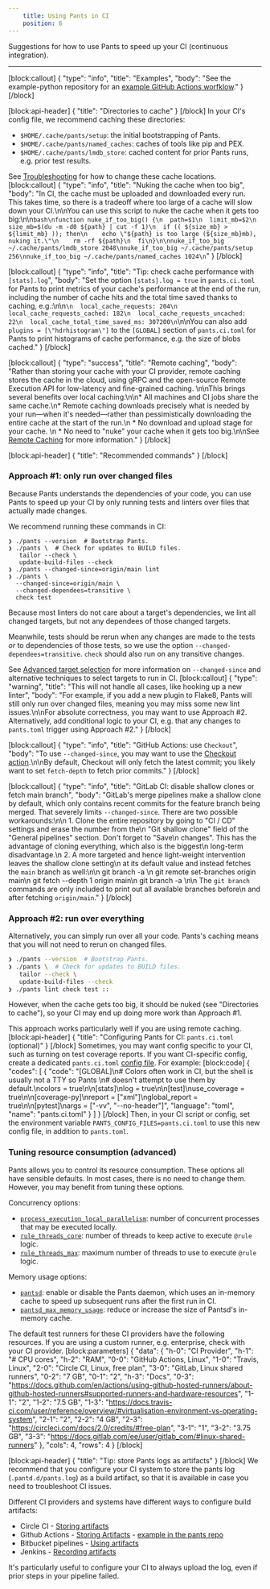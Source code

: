 ```yaml
---
    title: Using Pants in CI
    position: 6
---
```


Suggestions for how to use Pants to speed up your CI (continuous integration).

---

[block:callout]
{
  "type": "info",
  "title": "Examples",
  "body": "See the example-python repository for an [example GitHub Actions worfklow](https://github.com/pantsbuild/example-python/blob/main/.github/workflows/pants.yaml)."
}
[/block]

[block:api-header]
{
  "title": "Directories to cache"
}
[/block]
In your CI's config file, we recommend caching these directories:

* `$HOME/.cache/pants/setup`: the initial bootstrapping of Pants.
* `$HOME/.cache/pants/named_caches`: caches of tools like pip and PEX.
* `$HOME/.cache/pants/lmdb_store`: cached content for prior Pants runs, e.g. prior test results.

See [Troubleshooting](doc:troubleshooting#how-to-change-your-cache-directory) for how to change these cache locations.
[block:callout]
{
  "type": "info",
  "title": "Nuking the cache when too big",
  "body": "In CI, the cache must be uploaded and downloaded every run. This takes time, so there is a tradeoff where too large of a cache will slow down your CI.\n\nYou can use this script to nuke the cache when it gets too big:\n\n```bash\nfunction nuke_if_too_big() {\n  path=$1\n  limit_mb=$2\n  size_mb=$(du -m -d0 ${path} | cut -f 1)\n  if (( ${size_mb} > ${limit_mb} )); then\n    echo \"${path} is too large (${size_mb}mb), nuking it.\"\n    rm -rf ${path}\n  fi\n}\n\nnuke_if_too_big ~/.cache/pants/lmdb_store 2048\nnuke_if_too_big ~/.cache/pants/setup 256\nnuke_if_too_big ~/.cache/pants/named_caches 1024\n```"
}
[/block]

[block:callout]
{
  "type": "info",
  "title": "Tip: check cache performance with `[stats].log`",
  "body": "Set the option `[stats].log = true` in `pants.ci.toml` for Pants to print metrics of your cache's performance at the end of the run, including the number of cache hits and the total time saved thanks to caching, e.g.:\n\n```\n  local_cache_requests: 204\n  local_cache_requests_cached: 182\n  local_cache_requests_uncached: 22\n  local_cache_total_time_saved_ms: 307200\n```\n\nYou can also add `plugins = [\"hdrhistogram\"]` to the `[GLOBAL]` section of `pants.ci.toml` for Pants to print histograms of cache performance, e.g. the size of blobs cached."
}
[/block]

[block:callout]
{
  "type": "success",
  "title": "Remote caching",
  "body": "Rather than storing your cache with your CI provider, remote caching stores the cache in the cloud, using gRPC and the open-source Remote Execution API for low-latency and fine-grained caching. \n\nThis brings several benefits over local caching:\n\n* All machines and CI jobs share the same cache.\n* Remote caching downloads precisely what is needed by your run—when it's needed—rather than pessimistically downloading the entire cache at the start of the run.\n   * No download and upload stage for your cache. \n   * No need to \"nuke\" your cache when it gets too big.\n\nSee [Remote Caching](doc:remote-caching) for more information."
}
[/block]

[block:api-header]
{
  "title": "Recommended commands"
}
[/block]
### Approach #1: only run over changed files

Because Pants understands the dependencies of your code, you can use Pants to speed up your CI by only running tests and linters over files that actually made changes.

We recommend running these commands in CI:

```shell
❯ ./pants --version  # Bootstrap Pants.
❯ ./pants \  # Check for updates to BUILD files.
   tailor --check \
   update-build-files --check
❯ ./pants --changed-since=origin/main lint
❯ ./pants \
  --changed-since=origin/main \
  --changed-dependees=transitive \
  check test
```

Because most linters do not care about a target's dependencies, we lint all changed targets, but not any dependees of those changed targets.

Meanwhile, tests should be rerun when any changes are made to the tests _or_ to dependencies of those tests, so we use the option `--changed-dependees=transitive`. `check` should also run on any transitive changes.

See [Advanced target selection](doc:advanced-target-selection) for more information on `--changed-since` and alternative techniques to select targets to run in CI.
[block:callout]
{
  "type": "warning",
  "title": "This will not handle all cases, like hooking up a new linter",
  "body": "For example, if you add a new plugin to Flake8, Pants will still only run over changed files, meaning you may miss some new lint issues.\n\nFor absolute correctness, you may want to use Approach #2. Alternatively, add conditional logic to your CI, e.g. that any changes to `pants.toml` trigger using Approach #2."
}
[/block]

[block:callout]
{
  "type": "info",
  "title": "GitHub Actions: use `Checkout`",
  "body": "To use `--changed-since`, you may want to use the [Checkout action](https://github.com/actions/checkout).\n\nBy default, Checkout will only fetch the latest commit; you likely want to set `fetch-depth`  to fetch prior commits."
}
[/block]

[block:callout]
{
  "type": "info",
  "title": "GitLab CI: disable shallow clones or fetch main branch",
  "body": "GitLab's merge pipelines make a shallow clone by default, which only contains recent commits for the feature branch being merged. That severely limits `--changed-since`. There are two possible workarounds:\n\n 1. Clone the entire repository by going to \"CI / CD\" settings and erase the number from the\n    \"Git shallow clone\" field of the \"General pipelines\" section. Don't forget to \"Save\n    changes\". This has the advantage of cloning everything, which also is the biggest\n    long-term disadvantage.\n 2. A more targeted and hence light-weight intervention leaves the shallow clone setting\n    at its default value and instead fetches the `main` branch as well:\n\n        git branch -a \n        git remote set-branches origin main\n        git fetch --depth 1 origin main\n        git branch -a \n\n    The `git branch` commands are only included to print out all available branches before\n    and after fetching `origin/main`."
}
[/block]
### Approach #2: run over everything

Alternatively, you can simply run over all your code. Pants's caching means that you will not need to rerun on changed files.

```bash
❯ ./pants --version  # Bootstrap Pants.
❯ ./pants \  # Check for updates to BUILD files.
   tailor --check \
   update-build-files --check
❯ ./pants lint check test ::
```

However, when the cache gets too big, it should be nuked (see "Directories to cache"), so your CI may end up doing more work than Approach #1.

This approach works particularly well if you are using remote caching.
[block:api-header]
{
  "title": "Configuring Pants for CI: `pants.ci.toml` (optional)"
}
[/block]
Sometimes, you may want config specific to your CI, such as turning on test coverage reports. If you want CI-specific config, create a dedicated `pants.ci.toml` [config file](doc:options). For example:
[block:code]
{
  "codes": [
    {
      "code": "[GLOBAL]\n# Colors often work in CI, but the shell is usually not a TTY so Pants \n# doesn't attempt to use them by default.\ncolors = true\n\n[stats]\nlog = true\n\n[test]\nuse_coverage = true\n\n[coverage-py]\nreport = [\"xml\"]\nglobal_report = true\n\n[pytest]\nargs = [\"-vv\", \"--no-header\"]",
      "language": "toml",
      "name": "pants.ci.toml"
    }
  ]
}
[/block]
Then, in your CI script or config, set the environment variable `PANTS_CONFIG_FILES=pants.ci.toml` to use this new config file, in addition to `pants.toml`.

### Tuning resource consumption (advanced)

Pants allows you to control its resource consumption. These options all have sensible defaults. In most cases, there is no need to change them. However, you may benefit from tuning these options.

Concurrency options:

* [`process_execution_local_parallelism`](doc:reference-global#section-process-execution-local-parallelism): number of concurrent processes that may be executed locally.
* [`rule_threads_core`](doc:reference-global#section-rule-threads-core): number of threads to keep active to execute `@rule` logic.
* [`rule_threads_max`](doc:reference-global#section-rule-threads-max): maximum number of threads to use to execute `@rule` logic.

Memory usage options:

* [`pantsd`](doc:reference-global#section-pantsd): enable or disable the Pants daemon, which uses an in-memory cache to speed up subsequent runs after the first run in CI.
* [`pantsd_max_memory_usage`](doc:reference-global#section-pantsd-max-memory-usage): reduce or increase the size of Pantsd's in-memory cache.

The default test runners for these CI providers have the following resources. If you are using a custom runner, e.g. enterprise, check with your CI provider.
[block:parameters]
{
  "data": {
    "h-0": "CI Provider",
    "h-1": "# CPU cores",
    "h-2": "RAM",
    "0-0": "GitHub Actions, Linux",
    "1-0": "Travis, Linux",
    "2-0": "Circle CI, Linux, free plan",
    "3-0": "GitLab, Linux shared runners",
    "0-2": "7 GB",
    "0-1": "2",
    "h-3": "Docs",
    "0-3": "https://docs.github.com/en/actions/using-github-hosted-runners/about-github-hosted-runners#supported-runners-and-hardware-resources",
    "1-1": "2",
    "1-2": "7.5 GB",
    "1-3": "https://docs.travis-ci.com/user/reference/overview/#virtualisation-environment-vs-operating-system",
    "2-1": "2",
    "2-2": "4 GB",
    "2-3": "https://circleci.com/docs/2.0/credits/#free-plan",
    "3-1": "1",
    "3-2": "3.75 GB",
    "3-3": "https://docs.gitlab.com/ee/user/gitlab_com/#linux-shared-runners"
  },
  "cols": 4,
  "rows": 4
}
[/block]

[block:api-header]
{
  "title": "Tip: store Pants logs as artifacts"
}
[/block]
We recommend that you configure your CI system to store the pants log (`.pantd.d/pants.log`) as a build artifact, so that it is available in case you need to troubleshoot CI issues.

Different CI providers and systems have different ways to configure build artifacts:

* Circle CI - [Storing artifacts](https://circleci.com/docs/2.0/artifacts/)
* Github Actions - [Storing Artifacts](https://docs.github.com/en/actions/guides/storing-workflow-data-as-artifacts) - [example in the pants repo](https://github.com/pantsbuild/pants/pull/11860) 
* Bitbucket pipelines - [Using artifacts](https://support.atlassian.com/bitbucket-cloud/docs/use-artifacts-in-steps/)
* Jenkins - [Recording artifacts](https://www.jenkins.io/doc/pipeline/tour/tests-and-artifacts/)

It's particularly useful to configure your CI to always upload the log, even if prior steps in your pipeline failed.
